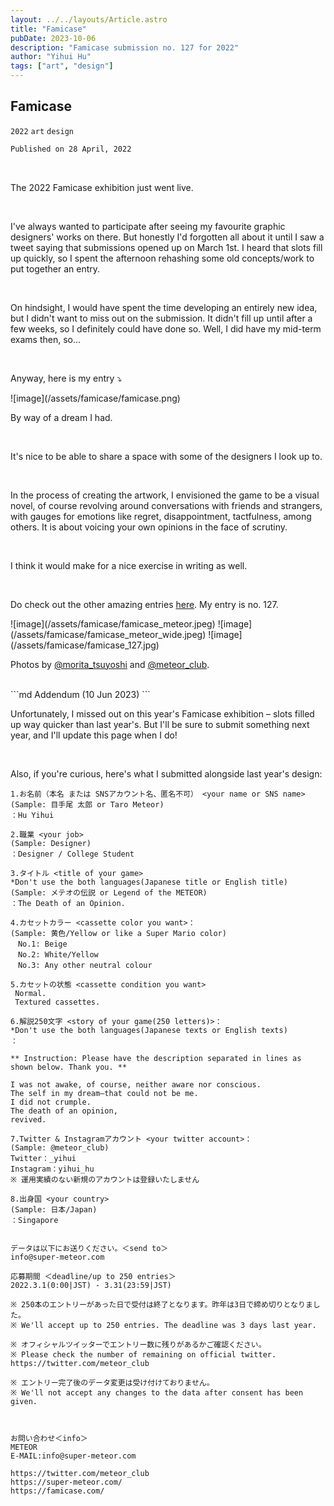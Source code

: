 ```yaml
---
layout: ../../layouts/Article.astro
title: "Famicase"
pubDate: 2023-10-06
description: "Famicase submission no. 127 for 2022"
author: "Yihui Hu"
tags: ["art", "design"]
---
```


## Famicase

`2022`
`art`
`design`

```md
Published on 28 April, 2022
```
<br />

The 2022 Famicase exhibition just went live.

<br />

I've always wanted to participate after seeing my favourite graphic designers' works on there. But honestly I'd forgotten all about it until I saw a tweet saying that submissions opened up on March 1st. I heard that slots fill up quickly, so I spent the afternoon rehashing some old concepts/work to put together an entry.

<br />

On hindsight, I would have spent the time developing an entirely new idea, but I didn't want to miss out on the submission. It didn't fill up until after a few weeks, so I definitely could have done so. Well, I did have my mid-term exams then, so...

<br />

Anyway, here is my entry ⤵︎

<div className="image-container">
  ![image](/assets/famicase/famicase.png)
</div>

By way of a dream I had.

<br/>

It's nice to be able to share a space with some of the designers I look up to.

<br/>

In the process of creating the artwork, I envisioned the game to be a visual novel, of course revolving around conversations with friends and strangers, with gauges for emotions like regret, disappointment, tactfulness, among others. It is about voicing your own opinions in the face of scrutiny.

<br/>

I think it would make for a nice exercise in writing as well.

<br/>

Do check out the other amazing entries [here](https://famicase.com/22/). 
My entry is no. 127.

<div className="image-container">
  ![image](/assets/famicase/famicase_meteor.jpeg)
  ![image](/assets/famicase/famicase_meteor_wide.jpeg)
  ![image](/assets/famicase/famicase_127.jpg)
</div>

Photos by [@morita_tsuyoshi](https://twitter.com/morita_tsuyoshi) and [@meteor_club](https://twitter.com/meteor_club).

<br />
```md
Addendum (10 Jun 2023)
```
<br />

Unfortunately, I missed out on this year's Famicase exhibition – slots filled up way quicker than last year's. But I'll be sure to submit something next year, and I'll update this page when I do!

<br />

Also, if you're curious, here's what I submitted alongside last year's design:
```
1.お名前（本名 または SNSアカウント名、匿名不可） <your name or SNS name>
(Sample: 目手尾 太郎 or Taro Meteor)
：Hu Yihui

2.職業 <your job>
(Sample: Designer)
：Designer / College Student

3.タイトル <title of your game>
*Don't use the both languages(Japanese title or English title)
(Sample: メテオの伝説 or Legend of the METEOR)
：The Death of an Opinion.

4.カセットカラー <cassette color you want>：
(Sample: 黄色/Yellow or like a Super Mario color)
　No.1: Beige
　No.2: White/Yellow
　No.3: Any other neutral colour

5.カセットの状態 <cassette condition you want>
 Normal.
 Textured cassettes. 

6.解説250文字 <story of your game(250 letters)>：
*Don't use the both languages(Japanese texts or English texts)
：

** Instruction: Please have the description separated in lines as shown below. Thank you. **

I was not awake, of course, neither aware nor conscious. 
The self in my dream—that could not be me. 
I did not crumple. 
The death of an opinion, 
revived.

7.Twitter & Instagramアカウント <your twitter account>：
(Sample: @meteor_club)
Twitter：_yihui
Instagram：yihui_hu
※ 運用実績のない新規のアカウントは登録いたしません

8.出身国 <your country>
(Sample: 日本/Japan)
：Singapore


データは以下にお送りください。＜send to＞
info@super-meteor.com

応募期間 ＜deadline/up to 250 entries＞
2022.3.1(0:00|JST) - 3.31(23:59|JST)

※ 250本のエントリーがあった日で受付は終了となります。昨年は3日で締め切りとなりました。
※ We'll accept up to 250 entries. The deadline was 3 days last year.

※ オフィシャルツイッターでエントリー数に残りがあるかご確認ください。
※ Please check the number of remaining on official twitter.
https://twitter.com/meteor_club

※ エントリー完了後のデータ変更は受け付けておりません。
※ We'll not accept any changes to the data after consent has been given.



お問い合わせ＜info＞
METEOR
E-MAIL:info@super-meteor.com

https://twitter.com/meteor_club
https://super-meteor.com/
https://famicase.com/
```